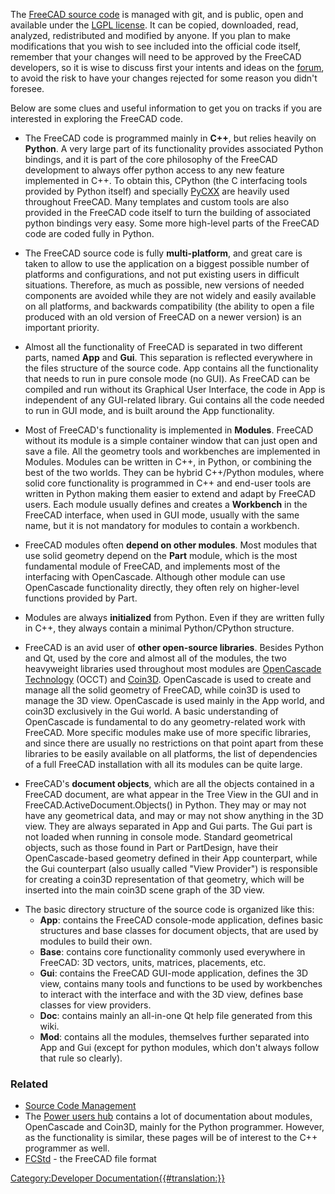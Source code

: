 <languages/>
<translate>
<!--T:1-->
The [https://github.com/FreeCAD/FreeCAD FreeCAD source code] is managed with git, and is public, open and available under the [https://en.wikipedia.org/wiki/GNU_Lesser_General_Public_License LGPL license]. It can be copied, downloaded, read, analyzed, redistributed and modified by anyone. If you plan to make modifications that you wish to see included into the official code itself, remember that your changes will need to be approved by the FreeCAD developers, so it is wise to discuss first your intents and ideas on the [http://forum.freecadweb.org forum], to avoid the risk to have your changes rejected for some reason you didn't foresee.

<!--T:2-->
Below are some clues and useful information to get you on tracks if you are interested in exploring the FreeCAD code.

<!--T:3-->
* The FreeCAD code is programmed mainly in '''C++''', but relies heavily on '''Python'''. A very large part of its functionality provides associated Python bindings, and it is part of the core philosophy of the FreeCAD development to always offer python access to any new feature implemented in C++. To obtain this, CPython (the C interfacing tools provided by Python itself) and specially [http://cxx.sourceforge.net/ PyCXX] are heavily used throughout FreeCAD. Many templates and custom tools are also provided in the FreeCAD code itself to turn the building of associated python bindings very easy. Some more high-level parts of the FreeCAD code are coded fully in Python.

<!--T:4-->
* The FreeCAD source code is fully '''multi-platform''', and great care is taken to allow to use the application on a biggest possible number of platforms and configurations, and not put existing users in difficult situations. Therefore, as much as possible, new versions of needed components are avoided while they are not widely and easily available on all platforms, and backwards compatibility (the ability to open a file produced with an old version of FreeCAD on a newer version) is an important priority.

<!--T:5-->
* Almost all the functionality of FreeCAD is separated in two different parts, named '''App''' and '''Gui'''. This separation is reflected everywhere in the files structure of the source code. App contains all the functionality that needs to run in pure console mode (no GUI). As FreeCAD can be compiled and run without its Graphical User Interface, the code in App is independent of any GUI-related library. Gui contains all the code needed to run in GUI mode, and is built around the App functionality.

<!--T:6-->
* Most of FreeCAD's functionality is implemented in '''Modules'''. FreeCAD without its module is a simple container window that can just open and save a file. All the geometry tools and workbenches are implemented in Modules. Modules can be written in C++, in Python, or combining the best of the two worlds. They can be hybrid C++/Python modules, where solid core functionality is programmed in C++ and end-user tools are written in Python making them easier to extend and adapt by FreeCAD users. Each module usually defines and creates a '''Workbench''' in the FreeCAD interface, when used in GUI mode, usually with the same name, but it is not mandatory for modules to contain a workbench.

<!--T:7-->
* FreeCAD modules often '''depend on other modules'''. Most modules that use solid geometry depend on the '''Part''' module, which is the most fundamental module of FreeCAD, and implements most of the interfacing with OpenCascade. Although other module can use OpenCascade functionality directly, they often rely on higher-level functions provided by Part.

<!--T:8-->
* Modules are always '''initialized''' from Python. Even if they are written fully in C++, they always contain a minimal Python/CPython structure.

<!--T:9-->
* FreeCAD is an avid user of '''other open-source libraries'''. Besides Python and Qt, used by the core and almost all of the modules, the two heavyweight libraries used throughout most modules are [https://en.wikipedia.org/wiki/Open_Cascade_Technology OpenCascade Technology] (OCCT) and [http://www.coin3d.org/ Coin3D]. OpenCascade is used to create and manage all the solid geometry of FreeCAD, while coin3D is used to manage the 3D view. OpenCascade is used mainly in the App world, and coin3D exclusively in the Gui world. A basic understanding of OpenCascade is fundamental to do any geometry-related work with FreeCAD. More specific modules make use of more specific libraries, and since there are usually no restrictions on that point apart from these libraries to be easily available on all platforms, the list of dependencies of a full FreeCAD installation with all its modules can be quite large.

<!--T:10-->
* FreeCAD's '''document objects''', which are all the objects contained in a FreeCAD document, are what appear in the Tree View in the GUI and in FreeCAD.ActiveDocument.Objects() in Python. They may or may not have any geometrical data, and may or may not show anything in the 3D view. They are always separated in App and Gui parts. The Gui part is not loaded when running in console mode. Standard geometrical objects, such as those found in Part or PartDesign, have their OpenCascade-based geometry defined in their App counterpart, while the Gui counterpart (also usually called "View Provider") is responsible for creating a coin3D representation of that geometry, which will be inserted into the main coin3D scene graph of the 3D view.

<!--T:11-->
* The basic directory structure of the source code is organized like this:
** '''App''': contains the FreeCAD console-mode application, defines basic structures and base classes for document objects, that are used by modules to build their own.
** '''Base''': contains core functionality commonly used everywhere in FreeCAD: 3D vectors, units, matrices, placements, etc.
** '''Gui''': contains the FreeCAD GUI-mode application, defines the 3D view, contains many tools and functions to be used by workbenches to interact with the interface and with the 3D view, defines base classes for view providers.
** '''Doc''': contains mainly an all-in-one Qt help file generated from this wiki.
** '''Mod''': contains all the modules, themselves further separated into App and Gui (except for python modules, which don't always follow that rule so clearly).

=== Related === <!--T:13-->
* [[Source_code_management|Source Code Management]]
* The [[Power users hub]] contains a lot of documentation about modules, OpenCascade and Coin3D, mainly for the Python programmer. However, as the functionality is similar, these pages will be of interest to the C++ programmer as well.
* [[File_Format_FCStd|FCStd]] - the FreeCAD file format

</translate>
[[Category:Developer Documentation{{#translation:}}]]